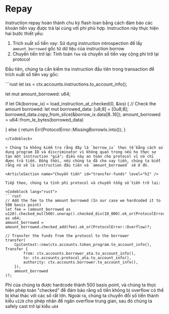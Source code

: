 # Repay

Instruction repay hoàn thành chu kỳ flash loan bằng cách đảm bảo các khoản tiền vay được trả lại cùng với phí phù hợp. Instruction này thực hiện hai bước thiết yếu:
1. Trích xuất số tiền vay: Sử dụng instruction introspection để lấy `amount_borrowed` gốc từ dữ liệu của instruction borrow
2. Chuyển tiền trở lại: Tính toán `fee` và chuyển số tiền vay cộng phí trở lại protocol

<ArticleSection name="Instruction Introspection" id="instruction-introspection" level="h2" />

Đầu tiên, chúng ta cần kiểm tra instruction đầu tiên trong transaction để trích xuất số tiền vay gốc:

<Codeblock lang="rust">
```rust
let ixs = ctx.accounts.instructions.to_account_info();

let mut amount_borrowed: u64;

if let Ok(borrow_ix) = load_instruction_at_checked(0, &ixs) {
    // Check the amount borrowed:
    let mut borrowed_data: [u8;8] = [0u8;8];
    borrowed_data.copy_from_slice(&borrow_ix.data[8..16]);
    amount_borrowed = u64::from_le_bytes(borrowed_data)

} else {
    return Err(ProtocolError::MissingBorrowIx.into());
}
```
</Codeblock>

> Chúng ta không kiểm tra rằng đây là `borrow_ix` thực tế bằng cách sử dụng program ID và discriminator vì không quan trọng nếu họ thực sự tạo một instruction "giả"; điều này an toàn cho protocol vì nó chỉ được trả tiền. Đồng thời, nếu chúng ta đã cho vay tiền, chúng ta biết rằng nó sẽ là instruction đầu tiên và `amount_borrowed` sẽ ở đó.

<ArticleSection name="Chuyển tiền" id="transfer-funds" level="h2" />

Tiếp theo, chúng ta tính phí protocol và chuyển tổng số tiền trở lại:

<Codeblock lang="rust">
```rust
// Add the fee to the amount borrowed (In our case we hardcoded it to 500 basis point)
let fee = (amount_borrowed as u128).checked_mul(500).unwrap().checked_div(10_000).ok_or(ProtocolError::Overflow)? as u64;
amount_borrowed = amount_borrowed.checked_add(fee).ok_or(ProtocolError::Overflow)?;

// Transfer the funds from the protocol to the borrower
transfer(
    CpiContext::new(ctx.accounts.token_program.to_account_info(), Transfer {
        from: ctx.accounts.borrower_ata.to_account_info(),
        to: ctx.accounts.protocol_ata.to_account_info(),
        authority: ctx.accounts.borrower.to_account_info(),
    }),
    amount_borrowed
)?;
```
</Codeblock>

Phí của chúng ta được hardcode thành 500 basis point, và chúng ta thực hiện phép toán "checked" để đảm bảo rằng số tiền không bị overflow có thể bị khai thác với các số rất lớn. Ngoài ra, chúng ta chuyển đổi số tiền thành kiểu `u128` cho phép nhân để ngăn overflow trung gian, sau đó chúng ta safely cast trở lại kiểu `u64`